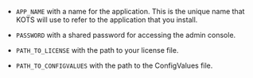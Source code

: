 * `APP_NAME` with a name for the application. This is the unique name that KOTS will use to refer to the application that you install.

* `PASSWORD` with a shared password for accessing the admin console.

* `PATH_TO_LICENSE` with the path to your license file.

* `PATH_TO_CONFIGVALUES` with the path to the ConfigValues file.